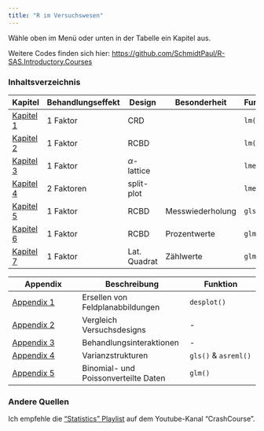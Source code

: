 ```yaml
---
title: "R im Versuchswesen"
---
```


Wähle oben im Menü oder unten in der Tabelle ein Kapitel aus. 

Weitere Codes finden sich hier: [https://github.com/SchmidtPaul/R-SAS.Introductory.Courses](https://github.com/SchmidtPaul/R-SAS.Introductory.Courses)

### Inhaltsverzeichnis

Kapitel | Behandlungseffekt | Design | Besonderheit | Funktion
--------|-------------------|--------|--------------|----------
[Kapitel 1](1wayANOVA_crd.html) | 1 Faktor | CRD | | `lm()`
[Kapitel 2](1wayANOVA_rcbd.html) | 1 Faktor | RCBD | | `lm()`
[Kapitel 3](1wayANOVA_alpha.html) | 1 Faktor | $\alpha$-lattice | | `lmer()`
[Kapitel 4](2wayANOVA_splitplot.html) | 2 Faktoren | split-plot | | `lmer()`
[Kapitel 5](rcbdrepmes.html) | 1 Faktor | RCBD | Messwiederholung | `gls()`
[Kapitel 6](GLMbinomial.html) | 1 Faktor | RCBD | Prozentwerte | `glm()`
[Kapitel 7](GLMpoisson.html) | 1 Faktor | Lat. Quadrat | Zählwerte | `glm()`


Appendix | Beschreibung | Funktion
---------|--------------|---------
[Appendix 1](desplot.html) | Ersellen von Feldplanabbildungen | `desplot()`
[Appendix 2](DesignList.html) | Vergleich Versuchsdesigns | -
[Appendix 3](Interaktionen.html) | Behandlungsinteraktionen | -
[Appendix 4](VarCovStr1.html) | Varianzstrukturen | `gls()` & `asreml()`
[Appendix 5](NichtNormalverteil.html) | Binomial- und Poissonverteilte Daten | `glm()`

### Andere Quellen
Ich empfehle die ["Statistics" Playlist](https://www.youtube.com/playlist?list=PL8dPuuaLjXtNM_Y-bUAhblSAdWRnmBUcr) auf dem Youtube-Kanal "CrashCourse".
